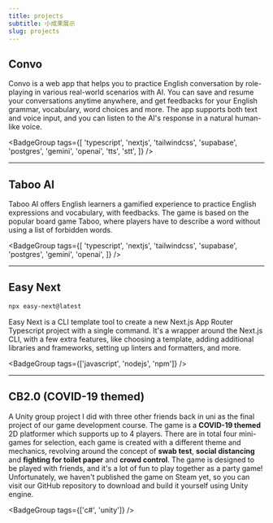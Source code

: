 ```yaml
---
title: projects
subtitle: 小成果展示
slug: projects
---
```


## Convo

Convo is a web app that helps you to practice English conversation by role-playing in various real-world scenarios with AI. You can save and resume your conversations anytime anywhere, and get feedbacks for your English grammar, vocabulary, word choices and more. The app supports both text and voice input, and you can listen to the AI's response in a natural human-like voice.

<ExternalActionButtonLink href='https://convo.website' target='_blank' />

<BadgeGroup
  tags={[
    'typescript',
    'nextjs',
    'tailwindcss',
    'supabase',
    'postgres',
    'gemini',
    'openai',
    'tts',
    'stt',
  ]}
/>

---

## Taboo AI

Taboo AI offers English learners a gamified experience to practice English expressions and vocabulary, with feedbacks. The game is based on the popular board game Taboo, where players have to describe a word without using a list of forbidden words.

<ExternalActionButtonLink href='https://taboo-ai.com' target='_blank' />

<BadgeGroup
  tags={[
    'typescript',
    'nextjs',
    'tailwindcss',
    'supabase',
    'postgres',
    'gemini',
    'openai',
  ]}
/>

---

## Easy Next

```bash
npx easy-next@latest
```

Easy Next is a CLI template tool to create a new Next.js App Router Typescript project with a single command. It's a wrapper around the Next.js CLI, with a few extra features, like choosing a template, adding additional libraries and frameworks, setting up linters and formatters, and more.

<ExternalActionButtonLink
  href='https://www.npmjs.com/package/easy-next'
  target='_blank'
/>

<BadgeGroup tags={['javascript', 'nodejs', 'npm']} />

---

## CB2.0 (COVID-19 themed)

A Unity group project I did with three other friends back in uni as the final project of our game development course. The game is a **COVID-19 themed** 2D platformer which supports up to 4 players. There are in total four mini-games for selection, each game is created with a different theme and mechanics, revolving around the concept of **swab test**, **social distancing** and **fighting for toilet paper** and **crowd control**. The game is designed to be played with friends, and it's a lot of fun to play together as a party game! Unfortunately, we haven't published the game on Steam yet, so you can visit our GitHub repository to download and build it yourself using Unity engine.

<div className='flex gap-x-2'>
<ExternalActionButtonLink
  href='https://github.com/xmliszt/CB2.0'
  title='Download source code'
  target='_blank'
/>

<ExternalActionButtonLink
  href='https://youtu.be/1vXQv4OH5wU?si=YimreHIqqAIu4lC9'
  title='Watch demo'
  target='_blank'
  />
</div>

<BadgeGroup tags={['c#', 'unity']} />
